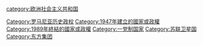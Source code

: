 [[Category:罗马尼亚历史政权|Category:罗马尼亚历史政权]]
[[category:欧洲社会主义共和国|category:欧洲社会主义共和国]]
[[Category:1947年建立的國家或政權|Category:1947年建立的國家或政權]]
[[Category:1989年終結的國家或政權|Category:1989年終結的國家或政權]]
[[Category:一党制国家|Category:一党制国家]]
[[Category:苏联卫星国|Category:苏联卫星国]]
[[Category:东方集团|Category:东方集团]]